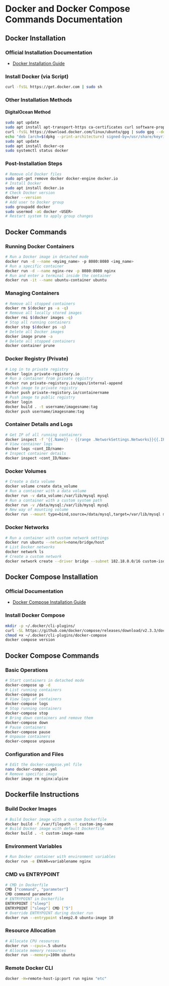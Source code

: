 # Docker and Docker Compose Commands Documentation

## Docker Installation

### Official Installation Documentation
- [Docker Installation Guide](https://docs.docker.com/engine/install/)

### Install Docker (via Script)
```bash
curl -fsSL https://get.docker.com | sudo sh
```

### Other Installation Methods
#### DigitalOcean Method
```bash
sudo apt update
sudo apt install apt-transport-https ca-certificates curl software-properties-common
curl -fsSL https://download.docker.com/linux/ubuntu/gpg | sudo gpg --dearmor -o /usr/share/keyrings/docker-archive-keyring.gpg
echo "deb [arch=$(dpkg --print-architecture) signed-by=/usr/share/keyrings/docker-archive-keyring.gpg] https://download.docker.com/linux/ubuntu $(lsb_release -cs) stable" | sudo tee /etc/apt/sources.list.d/docker.list > /dev/null
sudo apt update
sudo apt install docker-ce
sudo systemctl status docker
```

### Post-Installation Steps
```bash
# Remove old Docker files
sudo apt-get remove docker docker-engine docker.io
# Install Docker
sudo apt install docker.io
# Check Docker version
docker --version
# Add user to Docker group
sudo groupadd docker
sudo usermod -aG docker <USER>
# Restart system to apply group changes
```

## Docker Commands

### Running Docker Containers
```bash
# Run a Docker image in detached mode
docker run -d --name <myimg_name> -p 8080:8080 <img_name>
# Run a specific container
docker run -d --name nginx-rev -p 8080:8080 nginx
# Run and enter a terminal inside the container
docker run -it --name ubuntu-container ubuntu
```

### Managing Containers
```bash
# Remove all stopped containers
docker rm $(docker ps -a -q)
# Remove all locally stored images
docker rmi $(docker images -q)
# Stop all running containers
docker stop $(docker ps -q)
# Delete all Docker images
docker image prune -a
# Delete all stopped containers
docker container prune
```

### Docker Registry (Private)
```bash
# Log in to private registry
docker login private-registory.io
# Run a container from private registry
docker run private-registory.io/apps/internal-append
# Push image to private registry
docker push private-registory.io/containername
# Push image to public registry
docker login
docker build . -t username/imagesname:tag
docker push username/imagesname:tag
```

### Container Details and Logs
```bash
# Get IP of all running containers
docker inspect -f '{{.Name}} - {{range .NetworkSettings.Networks}}{{.IPAddress}}{{end}}' $(docker ps -q)
# View container logs
docker logs <cont_ID/name>
# Inspect container details
docker inspect <cont_ID/Name>
```

### Docker Volumes
```bash
# Create a data volume
docker volume create data_volume
# Run a container with a data volume
docker run -v data_volume:/var/lib/mysql mysql
# Run a container with a custom system path
docker run -v /data/mysql:/var/lib/mysql mysql
# New way of mounting volume
docker run --mount type=bind,source=/data/mysql,target=/var/lib/mysql mysql
```

### Docker Networks
```bash
# Run a container with custom network settings
docker run ubuntu --network=none/bridge/host
# List Docker networks
docker network ls
# Create a custom network
docker network create --driver bridge --subnet 182.18.0.0/16 custom-isolated-network
```

## Docker Compose Installation

### Official Documentation
- [Docker Compose Installation Guide](https://docs.docker.com/compose/install/linux/)

### Install Docker Compose
```bash
mkdir -p ~/.docker/cli-plugins/
curl -SL https://github.com/docker/compose/releases/download/v2.3.3/docker-compose-linux-x86_64 -o ~/.docker/cli-plugins/docker-compose
chmod +x ~/.docker/cli-plugins/docker-compose
docker compose version
```

## Docker Compose Commands

### Basic Operations
```bash
# Start containers in detached mode
docker-compose up -d
# List running containers
docker-compose ps
# View logs of containers
docker-compose logs
# Stop running containers
docker-compose stop
# Bring down containers and remove them
docker-compose down
# Pause containers
docker-compose pause
# Unpause containers
docker-compose unpause
```

### Configuration and Files
```bash
# Edit the docker-compose.yml file
nano docker-compose.yml
# Remove specific image
docker image rm nginx:alpine
```

## Dockerfile Instructions

### Build Docker Images
```bash
# Build Docker image with a custom Dockerfile
docker build -f /var/filepath -t custom-img-name
# Build Docker image with default Dockerfile
docker build . -t custom-image-name
```

### Environment Variables
```bash
# Run Docker container with environment variables
docker run -e ENVAR=variablename nginx
```

### CMD vs ENTRYPOINT
```bash
# CMD in Dockerfile
CMD ["command", "parameter"]
CMD command parameter
# ENTRYPOINT in Dockerfile
ENTRYPOINT ["sleep"]
ENTRYPOINT ["sleep"] CMD ["5"]
# Override ENTRYPOINT during docker run
docker run --entrypoint sleep2.0 ubuntu-image 10
```

### Resource Allocation
```bash
# Allocate CPU resources
docker run --cpus=.5 ubuntu
# Allocate memory resources
docker run --memory=100m ubuntu
```

### Remote Docker CLI
```bash
docker -H=remote-host-ip:port run nginx "etc"
```

